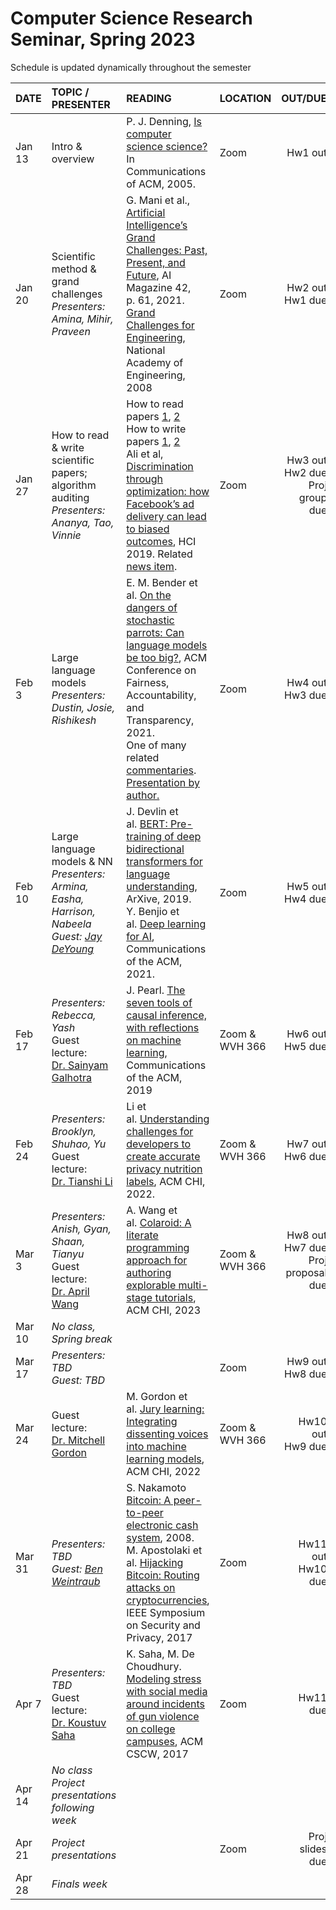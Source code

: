 <h1> Computer Science Research Seminar, Spring 2023 </h1>
Schedule is updated dynamically throughout the semester
</br>

<font size="3">

| DATE        | TOPIC / PRESENTER |READING           |LOCATION |      OUT/DUE |
| ------   |:------------------|:---------------------------------|:------| --------:| 
| Jan 13 | Intro & overview |  P. J. Denning, [Is computer science science?](http://denninginstitute.com/pjd/PUBS/CACMcols/cacmJul07.pdf) In Communications of ACM, 2005.        | Zoom |  Hw1 out |
| Jan 20 |  Scientific method &</br>grand challenges</br>*Presenters:*</br>*Amina, Mihir, Praveen*              |  G. Mani et al., [Artificial Intelligence’s Grand Challenges: Past, Present, and Future](https://www.andrew.cmu.edu/user/ganeshm/GrandChallengesAIMagazineSpring2021.pdf), AI Magazine 42, p. 61, 2021.</br>[Grand Challenges for Engineering](http://www.engineeringchallenges.org/challenges.aspx), National Academy of Engineering, 2008   | Zoom       |  Hw2 out </br> Hw1 due    |
| Jan 27  |   How to read & write</br>scientific papers;</br>algorithm auditing  </br>  *Presenters:*</br>*Ananya, Tao, Vinnie*            |  How to read papers [1](https://dl.acm.org/citation.cfm?id=1595493), [2](https://dl.acm.org/citation.cfm?id=1273458)<br>How to write papers [1](https://homes.cs.washington.edu/~mernst/advice/write-technical-paper.html), [2](https://www.nature.com/articles/d41586-019-02918-5)   </br> Ali et al, [Discrimination through optimization: how Facebook's ad delivery can lead to biased outcomes](https://dl.acm.org/doi/abs/10.1145/3359301), HCI 2019. Related [news item](https://news.northeastern.edu/2023/01/19/ai-bill-of-rights-alan-mislove).      |  Zoom  |  Hw3 out </br> Hw2 due</br>Proj group due   |
| Feb 3 | Large language models</br>*Presenters:</br> Dustin, Josie, Rishikesh* | E. M. Bender et al. [On the dangers of stochastic parrots: Can language models be too big?](https://dl.acm.org/doi/abs/10.1145/3442188.3445922), ACM Conference on Fairness, Accountability, and Transparency, 2021.<br> One of many related [commentaries](https://www.lrb.co.uk/blog/2021/february/stochastic-parrots).</br> [Presentation by author.](https://www.turing.ac.uk/events/dangers-stochastic-parrots) |  Zoom |  Hw4 out</br>Hw3 due     |
| Feb 10 | Large language models & NN</br>*Presenters:</br> Armina, Easha, Harrison, Nabeela*</br>*Guest: [Jay DeYoung](https://www.khoury.northeastern.edu/people/jay-deyoung/)* | J. Devlin et al. [BERT: Pre-training of deep bidirectional transformers for language understanding](https://arxiv.org/abs/1810.04805), ArXive, 2019.</br> Y. Benjio et al. [Deep learning for AI](https://cacm.acm.org/magazines/2021/7/253464-deep-learning-for-ai/fulltext), Communications of the ACM, 2021. | Zoom  | Hw5 out</br>Hw4 due      |
| Feb 17 | *Presenters: Rebecca, Yash*</br>Guest lecture:</br>[Dr. Sainyam Galhotra](https://sainyamgalhotra.com) | J. Pearl. [The seven tools of causal inference, with reflections on machine learning](https://dl.acm.org/doi/pdf/10.1145/3241036), Communications of the ACM, 2019 |  Zoom &</br>WVH 366 | Hw6 out</br>Hw5 due |
| Feb 24 | *Presenters:</br> Brooklyn, Shuhao, Yu *</br>Guest lecture:</br>[Dr. Tianshi Li](https://tianshili.me) | Li et al. [Understanding challenges for developers to create accurate privacy nutrition labels](https://dl.acm.org/doi/abs/10.1145/3491102.3502012), ACM CHI, 2022. | Zoom &</br>WVH 366  |    Hw7 out</br>Hw6 due   |
| Mar 3 | *Presenters: Anish, Gyan,</br>Shaan, Tianyu*</br>Guest lecture:</br>[Dr. April Wang](https://aprilwang.me) | A. Wang et al. [Colaroid: A literate programming approach for authoring explorable multi-stage tutorials](https://aprilwang.me/assets/pubs/CHI23_Colaroid.pdf), ACM CHI, 2023 | Zoom &</br>WVH 366  |  Hw8 out</br>Hw7 due</br>Proj proposal due     |
| Mar 10 | *No class, Spring break* |  |   |       |
| Mar 17 | *Presenters:</br> TBD*</br>*Guest: TBD* |  | Zoom  | Hw9 out</br>Hw8 due  |
| Mar 24 | Guest lecture:</br>[Dr. Mitchell Gordon](https://mgordon.me/) |  M. Gordon et al. [Jury learning: Integrating dissenting voices into machine learning models](https://arxiv.org/abs/2202.02950), ACM CHI, 2022 |  Zoom &</br>WVH 366   |  Hw10 out</br>Hw9 due   |
| Mar 31 | *Presenters:</br> TBD*</br>*Guest: [Ben Weintraub](https://ben-weintraub.com/)* | S. Nakamoto [Bitcoin: A peer-to-peer electronic cash system](http://css.csail.mit.edu/6.858/2015/readings/bitcoin.pdf), 2008.</br>M. Apostolaki et al. [Hijacking Bitcoin: Routing attacks on cryptocurrencies](https://arxiv.org/pdf/1605.07524.pdf), IEEE Symposium on Security and Privacy, 2017  |   Zoom     |Hw11 out</br>Hw10 due | 
| Apr 7 | *Presenters:</br> TBD*</br>Guest lecture:</br>[Dr. Koustuv Saha](https://koustuv.com/) | K. Saha, M. De Choudhury. [Modeling stress with social media around incidents of gun violence on college campuses](https://dl.acm.org/doi/10.1145/3134727), ACM CSCW, 2017 |   Zoom      | Hw11 due | 
| Apr 14 |   *No class</br>Project presentations following week*  |    |            |          |
| Apr 21 | *Project presentations*  |            |  Zoom  | Proj slides due           |
| Apr 28  | *Finals week*    |            |            |          | 
</font>






